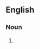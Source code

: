 {{also|cloudburst|cloud-burst}}

==English==

===Noun===
{{en-noun}}

# {{alternative form of|cloudburst|lang=en}}